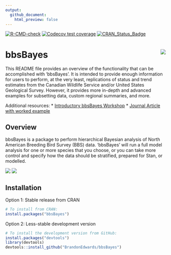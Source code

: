 ```yaml
---
output: 
  github_document:
    html_preview: false
---
```

<!-- badges: start -->
[![R-CMD-check](https://github.com/steffilazerte/bbsBayes/actions/workflows/R-CMD-check.yaml/badge.svg)](https://github.com/steffilazerte/bbsBayes/actions/workflows/R-CMD-check.yaml)
[![Codecov test coverage](https://codecov.io/gh/steffilazerte/bbsBayes/branch/master/graph/badge.svg)](https://app.codecov.io/gh/steffilazerte/bbsBayes?branch=master)
[![CRAN_Status_Badge](http://www.r-pkg.org/badges/version/bbsBayes)](https://cran.r-project.org/package=bbsBayes)
<!-- badges: end -->

# bbsBayes <img src="man/figures/logo.png" align="right"/>



This README file provides an overview of the functionality that can be
accomplished with 'bbsBayes'. It is intended to provide enough information for
users to perform, at the very least, replications of status and trend estimates
from the Canadian Wildlife Service and/or United States Geological Survey.
However, it provides more in-depth and advanced examples for subsetting data,
custom regional summaries, and more.

Additional resources:
* [Introductory bbsBayes Workshop](https://github.com/AdamCSmithCWS/bbsBayes_Intro_Workshop)
* [Journal Article with worked example](https://doi.org/10.5334/jors.329)

## Overview

bbsBayes is a package to perform hierarchical Bayesian analysis of North
American Breeding Bird Survey (BBS) data. 'bbsBayes' will run a full model
analysis for one or more species that you choose, or you can take more control
and specify how the data should be stratified, prepared for Stan, or modelled.

<img src="man/figures/BARS_Continental_Trajectory.png"/> <img src="man/figures/BARS_trendmap.png"/>

## Installation

Option 1: Stable release from CRAN

```r
# To install from CRAN:
install.packages("bbsBayes")
```

Option 2: Less-stable development version

``` r
# To install the development version from GitHub:
install.packages("devtools")
library(devtools)
devtools::install_github("BrandonEdwards/bbsBayes")
```

